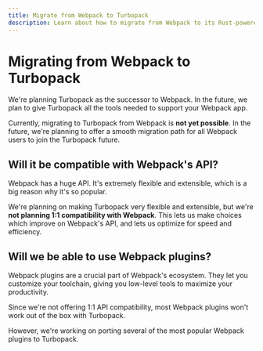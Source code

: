 ```yaml
---
title: Migrate from Webpack to Turbopack
description: Learn about how to migrate from Webpack to its Rust-powered successor, Turbopack.
---
```


# Migrating from Webpack to Turbopack

We're planning Turbopack as the successor to Webpack. In the future, we plan to give Turbopack all the tools needed to support your Webpack app.

Currently, migrating to Turbopack from Webpack is **not yet possible**. In the future, we're planning to offer a smooth migration path for all Webpack users to join the Turbopack future.

## Will it be compatible with Webpack's API?

Webpack has a huge API. It's extremely flexible and extensible, which is a big reason why it's so popular.

We're planning on making Turbopack very flexible and extensible, but we're **not planning 1:1 compatibility with Webpack**. This lets us make choices which improve on Webpack's API, and lets us optimize for speed and efficiency.

## Will we be able to use Webpack plugins?

Webpack plugins are a crucial part of Webpack's ecosystem. They let you customize your toolchain, giving you low-level tools to maximize your productivity.

Since we're not offering 1:1 API compatibility, most Webpack plugins won't work out of the box with Turbopack.

However, we're working on porting several of the most popular Webpack plugins to Turbopack.
